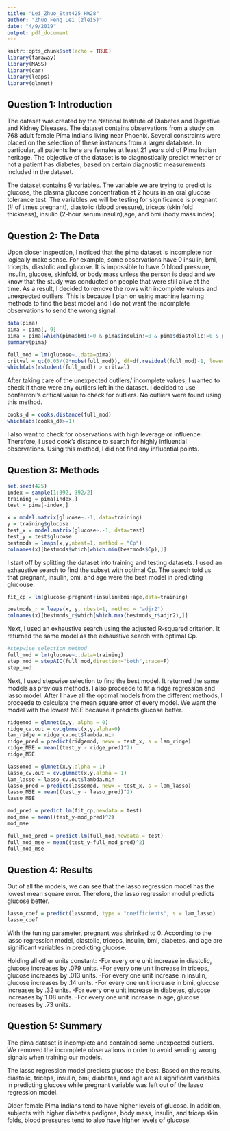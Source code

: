 ```yaml
---
title: "Lei_Zhuo_Stat425_HW28"
author: "Zhuo Feng Lei (zlei5)"
date: "4/9/2019"
output: pdf_document
---
```


```r
knitr::opts_chunk$set(echo = TRUE)
library(faraway)
library(MASS)
library(car)
library(leaps)
library(glmnet)
```

## Question 1: Introduction

The dataset was created by the National Institute of Diabetes and Digestive and Kidney Diseases. The dataset contains observations from a study on 768 adult female Pima Indians living near Phoenix. Several constraints were placed on the selection of these instances from a larger database. In particular, all patients here are females at least 21 years old of Pima Indian heritage. The objective of the dataset is to diagnostically predict whether or not a patient has diabetes, based on certain diagnostic measurements included in the dataset. 

The dataset contains 9 variables. The variable we are trying to predict is glucose, the plasma glucose concentration at 2 hours in an oral glucose tolerance test. The variables we will be testing for significance is pregnant (# of times pregnant), diastolic (blood pressure), triceps (skin fold thickness), insulin (2-hour serum insulin),age, and bmi (body mass index).

## Question 2: The Data

Upon closer inspection, I noticed that the pima dataset is incomplete nor logically make sense. For example, some observations have 0 insulin, bmi, tricepts, diastolic and glucose. It is impossible to have 0 blood pressure, insulin, glucose, skinfold, or body mass unless the person is dead and we know that the study was conducted on people that were still alive at the time. As a result, I decided to remove the rows with incomplete values and unexpected outliers. This is because I plan on using machine learning methods to find the best model and I do not want the incomplete observations to send the wrong signal.
```r
data(pima)
pima = pima[,-9]
pima = pima[which(pima$bmi!=0 & pima$insulin!=0 & pima$diastolic!=0 & pima$glucose!=0 & pima$triceps!=0),]
summary(pima)
```

```r
full_mod = lm(glucose~.,data=pima)
critval = qt(0.05/(2*nobs(full_mod)), df=df.residual(full_mod)-1, lower=FALSE)
which(abs(rstudent(full_mod)) > critval)
```
After taking care of the unexpected outliers/ incomplete values, I wanted to check if there were any outliers left in the dataset. I decided to use bonferroni's critical value to check for outliers. No outliers were found using this method.
```r
cooks_d = cooks.distance(full_mod)
which(abs(cooks_d)>=1)
```
I also want to check for observations with high leverage or influence. Therefore, I used cook's distance to search for highly influential observations. Using this method, I did not find any influential points.

## Question 3: Methods

```r
set.seed(425)
index = sample(1:392, 392/2)
training = pima[index,]
test = pima[-index,]

x = model.matrix(glucose~.-1, data=training)
y = training$glucose
test_x = model.matrix(glucose~.-1, data=test)
test_y = test$glucose
bestmods = leaps(x,y,nbest=1, method = "Cp")
colnames(x)[bestmods$which[which.min(bestmods$Cp),]]
```
I start off by splitting the dataset into training and testing datasets. I used an exhaustive search to find the subset with optimal Cp. The search told us that pregnant, insulin, bmi, and age were the best model in predicting glucouse.
```r
fit_cp = lm(glucose~pregnant+insulin+bmi+age,data=training)
```

```r
bestmods_r = leaps(x, y, nbest=1, method = "adjr2")
colnames(x)[bestmods_r$which[which.max(bestmods_r$adjr2),]]
```
Next, I used an exhaustive search using the adjusted R-squared criterion. It returned the same model as the exhaustive search with optimal Cp. 
```r
#stepwise selection method
full_mod = lm(glucose~.,data=training)
step_mod = stepAIC(full_mod,direction="both",trace=F)
step_mod
```
Next, I used stepwise selection to find the best model. It returned the same models as previous methods. I also proceede to fit a ridge regression and lasso model. After I have all the optimal models from the different methods, I proceede to calculate the mean square error of every model. We want the model with the lowest MSE because it predicts glucose better.

```r
ridgemod = glmnet(x,y, alpha = 0)
ridge_cv.out = cv.glmnet(x,y,alpha=0)
lam_ridge = ridge_cv.out$lambda.min
ridge_pred = predict(ridgemod, newx = test_x, s = lam_ridge)
ridge_MSE = mean((test_y - ridge_pred)^2)
ridge_MSE
```

```r
lassomod = glmnet(x,y,alpha = 1)
lasso_cv.out = cv.glmnet(x,y,alpha = 1)
lam_lasso = lasso_cv.out$lambda.min
lasso_pred = predict(lassomod, newx = test_x, s = lam_lasso)
lasso_MSE = mean((test_y - lasso_pred)^2)
lasso_MSE
```

```r
mod_pred = predict.lm(fit_cp,newdata = test)
mod_mse = mean((test_y-mod_pred)^2)
mod_mse
```

```r
full_mod_pred = predict.lm(full_mod,newdata = test)
full_mod_mse = mean((test_y-full_mod_pred)^2)
full_mod_mse
```

## Question 4: Results

Out of all the models, we can see that the lasso regression model has the lowest mean square error. Therefore, the lasso regression model predicts glucose better.
```r
lasso_coef = predict(lassomod, type = "coefficients", s = lam_lasso)
lasso_coef
```
With the tuning parameter, pregnant was shrinked to 0. According to the lasso regression model, diastolic, triceps, insulin, bmi, diabetes, and age are significant variables in predicting glucose. 

Holding all other units constant:
-For every one unit increase in diastolic, glucose increases by .079 units. 
-For every one unit increase in triceps, glucose increases by .013 units. 
-For every one unit increase in insulin, glucose increases by .14 units. 
-For every one unit increase in bmi, glucose increases by .32 units.
-For every one unit increase in diabetes, glucose increases by 1.08 units.
-For every one unit increase in age, glucose increases by .73 units.

## Question 5: Summary

The pima dataset is incomplete and contained some unexpected outliers. We removed the incomplete observations in order to avoid sending wrong signals when training our models. 

The lasso regression model predicts glucose the best. Based on the results, diastolic, triceps, insulin, bmi, diabetes, and age are all significant variables in predicting glucose while pregnant variable was left out of the lasso regression model. 

Older female Pima Indians tend to have higher levels of glucose. In addition, subjects with higher diabetes pedigree, body mass, insulin, and tricep skin folds, blood pressures tend to also have higher levels of glucose. 